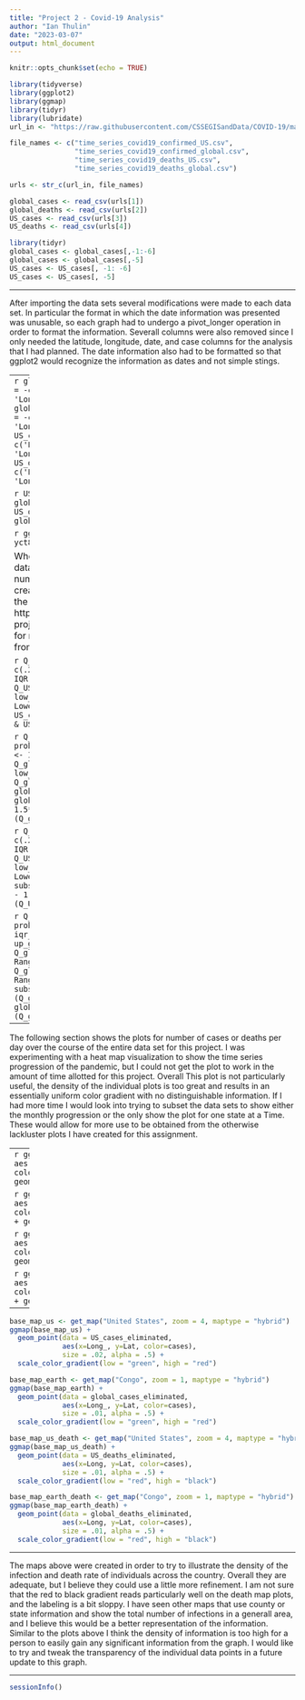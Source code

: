 ```yaml
---
title: "Project 2 - Covid-19 Analysis"
author: "Ian Thulin"
date: "2023-03-07"
output: html_document
---
```


```r
knitr::opts_chunk$set(echo = TRUE)
```

```r
library(tidyverse)
library(ggplot2)
library(ggmap)
library(tidyr)
library(lubridate)
url_in <- "https://raw.githubusercontent.com/CSSEGISandData/COVID-19/master/csse_covid_19_data/csse_covid_19_time_series/"

file_names <- c("time_series_covid19_confirmed_US.csv",
                "time_series_covid19_confirmed_global.csv",
                "time_series_covid19_deaths_US.csv",
                "time_series_covid19_deaths_global.csv")

urls <- str_c(url_in, file_names)
```

```r
global_cases <- read_csv(urls[1])
global_deaths <- read_csv(urls[2])
US_cases <- read_csv(urls[3])
US_deaths <- read_csv(urls[4])
```

```r
library(tidyr)
global_cases <- global_cases[,-1:-6]
global_cases <- global_cases[,-5]
US_cases <- US_cases[, -1: -6]
US_cases <- US_cases[, -5]

```
----

After importing the data sets several modifications were made to each data set. In particular the format in which the date information was presented was unusable, so each graph had to undergo a pivot_longer operation in order to format the information. Severall columns were also removed since I only needed the latitude, longitude, date, and case columns for the analysis that I had planned. The date information also had to be formatted so that ggplot2 would recognize the information as dates and not simple stings.

----
```r

global_cases <- global_cases %>%
  pivot_longer(cols = -c('Province_State', 'Country_Region',
                         'Lat', 'Long_',), 
                names_to = "date",
                values_to = "cases")
global_deaths <- global_deaths %>%
  pivot_longer(cols = -c('Province/State', 'Country/Region',
                         'Lat', 'Long'),
               names_to = "date",
               values_to = "cases")
US_cases  <- US_cases %>%
  pivot_longer(cols = -c('Province_State', 'Country_Region',
                         'Lat', 'Long_'),
               names_to = "date",
               values_to = "cases")
US_deaths <- US_deaths %>%
  pivot_longer(cols = -c('Province/State', 'Country/Region', 
                         'Lat', 'Long'),
               names_to = "date",
               values_to = "cases")
```

```r

US_cases$date <- mdy(US_cases$date)
global_cases$date <- mdy(global_cases$date)
US_deaths$date <- mdy(US_deaths$date)
global_deaths$date <- mdy(global_deaths$date)
```

```r
ggmap::register_google(key="AIzaSyCebrZuLe2CJmtv8-yct8A7mGaYook8HcM")
```

When I originally tried to plot the latitude and longitude data four the four data sets in this project, I had numerous issues with outliers effecting the plots I had created. In order to fix this I used a technique to remove the outlier datapoints from my samp[le size. Please see https://cran.r-project.org/web/packages/ggmap/readme/README.html for more information on where these formula's came from.

```r
Q_US_cases <- quantile(US_cases$cases, probs = c(.25, .75), na.rm = FALSE)
iqr_US_cases <- IQR(US_cases$cases)
up_US_cases <- Q_US_cases[2]+1.5*iqr_US_cases #Upper Range
low_US_cases <- Q_US_cases[1]-1.5*iqr_US_cases # Lower Range
US_cases_eliminated <- subset(US_cases, US_cases$cases > (Q_US_cases[1] - 1.5*iqr_US_cases) & US_cases$cases < (Q_US_cases[2]+1.5*iqr_US_cases))
```

```r
Q_global_cases <- quantile(global_cases$cases, probs = c(.25, .75), na.rm = FALSE)
iqr_global_cases <- IQR(global_cases$cases)
up_global_cases <- Q_global_cases[2]+1.5*iqr_global_cases #Upper Range
low_global_cases <- Q_global_cases[1]-1.5*iqr_global_cases # Lower Range
global_cases_eliminated <- subset(global_cases, global_cases$cases > (Q_global_cases[1] - 1.5*iqr_global_cases) & global_cases$cases < (Q_global_cases[2]+1.5*iqr_global_cases))
```

```r
Q_US_deaths <- quantile(US_deaths$cases, probs = c(.25, .75), na.rm = FALSE)
iqr_US_deaths <- IQR(US_deaths$cases)
up_US_deaths <- Q_US_deaths[2]+1.5*iqr_US_deaths #Upper Range
low_US_deaths <- Q_US_deaths[1]-1.5*iqr_US_deaths # Lower Range
US_deaths_eliminated <- subset(US_deaths, US_deaths$cases > (Q_US_deaths[1] - 1.5*iqr_US_deaths) & US_deaths$cases < (Q_US_deaths[2]+1.5*iqr_US_deaths))
```

```r
Q_global_deaths <- quantile(global_deaths$cases, probs = c(.25, .75), na.rm = FALSE)
iqr_global_deaths <- IQR(global_deaths$cases)
up_global_deaths <- Q_global_deaths[2]+1.5*iqr_global_deaths #Upper Range
low_global_deaths <- Q_global_deaths[1]-1.5*iqr_global_deaths # Lower Range
global_deaths_eliminated <- subset(global_deaths, global_deaths$cases > (Q_global_deaths[1] - 1.5*iqr_global_deaths) & global_deaths$cases < (Q_global_deaths[2]+1.5*iqr_global_deaths))
```
----

The following section shows the plots for number of cases or deaths per day over the course of the entire data set for this project. I was experimenting with a heat map visualization to show the time series progression of the pandemic, but I could not get the plot to work in the amount of time allotted for this project. Overall This plot is not particularly useful, the density of the individual plots is too great and results in an essentially uniform color gradient with no distinguishable information. If I had more time I would look into trying to subset the data sets to show either the monthly progression or the only show the plot for one state at a Time. These would allow for more use to be obtained from the otherwise lackluster plots I have created for this assignment.

----
```r
ggplot(US_cases_eliminated, aes(x=date, y=cases, color=US_cases_eliminated$cases)) +
  geom_point()
```

```r
ggplot(global_cases_eliminated, aes(x=date, y=cases, color=global_cases_eliminated$cases)) +
  geom_point()
```

```r
ggplot(US_deaths_eliminated, aes(x=date, y=cases, color=US_deaths_eliminated$cases)) +
  geom_point()
```

```r
ggplot(global_deaths_eliminated, aes(x=date, y=cases, color=global_deaths_eliminated$cases)) +
  geom_point()
```

----

```r
base_map_us <- get_map("United States", zoom = 4, maptype = "hybrid")
ggmap(base_map_us) + 
  geom_point(data = US_cases_eliminated,
             aes(x=Long_, y=Lat, color=cases), 
             size = .02, alpha = .5) + 
  scale_color_gradient(low = "green", high = "red")

```

```r
base_map_earth <- get_map("Congo", zoom = 1, maptype = "hybrid")
ggmap(base_map_earth) + 
  geom_point(data = global_cases_eliminated,
             aes(x=Long_, y=Lat, color=cases), 
             size = .01, alpha = .5) + 
  scale_color_gradient(low = "green", high = "red")

```

```r
base_map_us_death <- get_map("United States", zoom = 4, maptype = "hybrid")
ggmap(base_map_us_death) + 
  geom_point(data = US_deaths_eliminated,
             aes(x=Long, y=Lat, color=cases), 
             size = .01, alpha = .5) + 
  scale_color_gradient(low = "red", high = "black")

```

```r
base_map_earth_death <- get_map("Congo", zoom = 1, maptype = "hybrid")
ggmap(base_map_earth_death) + 
  geom_point(data = global_deaths_eliminated,
             aes(x=Long, y=Lat, color=cases), 
             size = .01, alpha = .5) + 
  scale_color_gradient(low = "red", high = "black")

```
----

The maps above were created in order to try to illustrate the density of the infection and death rate of individuals across the country. Overall they are adequate, but I believe they could use a little more refinement. I am not sure that the red to black gradient reads particularly well on the death map plots, and the labeling is a bit sloppy. I have seen other maps that use county or state information and show the total number of infections in a generall area, and I believe this would be a better representation of the information. Similar to the plots above I think the density of information is too high for a person to easily gain any significant information from the graph. I would like to try and tweak the transparency of the individual data points in a future update to this graph.

----
````r
sessionInfo()
````
